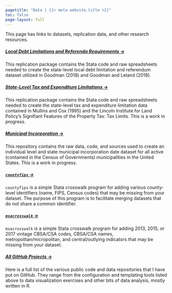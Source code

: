 ```yaml
---
pagetitle: "Data | {{< meta website.title >}}"
toc: false
page-layout: full
---
```


This page has links to datasets, replication data, and other research resources.

::: {.grid}::: 

::: {.g-col-12 .g-col-md-6}

##### [Local Debt Limitations and Referenda Requirements →](https://github.com/cbgoodman/localdebtlimits)

This replication package contains the Stata code and raw spreadsheets needed to create the state-level local debt limitation and referendum dataset utilized in Goodman (2018) and Goodman and Leland (2018).

##### [State-Level Tax and Expenditure Limitations →](https://github.com/cbgoodman/tels-data)

This replication package contains the Stata code and raw spreadsheets needed to create the state-level tax and expenditure limitation data contained in Mullins and Cox (1995) and the Lincoln Institute for Land Policy's Signifiant Features of the Property Tax: Tax Limits. This is a work in progress.

##### [Municipal Incorporation →](https://github.com/cbgoodman/muni-incorporation)

This repository contains the raw data, code, and sources used to create an individual level and state municipal incorporation date dataset for all active (contained in the Census of Governments) municipalities in the United States. This is a work in progress.

:::

::: {.g-col-12 .g-col-md-6}

##### [```countyfips``` →](https://github.com/cbgoodman/countyfips)

```countyfips``` is a simple Stata crosswalk program for adding various county-level identifiers (name, FIPS, Census codes) that may be missing from your dataset. The purpose of this program is to facilitate merging datasets that do not share a common identifier.

##### [```msacrosswalk``` →](https://github.com/cbgoodman/msacrosswalk)

```msacrosswalk``` is a simple Stata crosswalk program for adding 2013, 2015, or 2017 vintage CBSA/CSA codes, CBSA/CSA names, metropolitan/micropolitan, and central/outlying indicators that may be missing from your dataset.

##### [All GitHub Projects →](https://github.com/cbgoodman?tab=repositories)

Here is a full list of the various public code and data repositories that I have put on GitHub. They range from the configuration and templating tools listed above to data visualization exercises and other bits of data analysis, mostly written in R.

:::


:::
